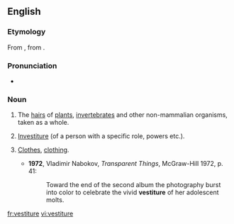 ==English==
===Etymology===
From {{etyl|ML.}} {{term|vestitura}}, from {{etyl|la}} {{term|vestire|lang=la}}.

===Pronunciation===
*{{a|UK}} {{IPA|/ˈvɛstɪstjʊə/|/ˈvɛstitʃə/}}

===Noun===
{{en-noun|-}}

# {{biology}} The [[hair]]s of [[plant]]s, [[invertebrate]]s and other non-mammalian organisms, taken as a whole.
# {{rare}} [[investiture|Investiture]] (of a person with a specific role, powers etc.).
# {{context|literary|_|or|_|archaic}} [[clothes|Clothes]], [[clothing]].
#*'''1972''', Vladimir Nabokov, ''Transparent Things'', McGraw-Hill 1972, p. 41:
#*:Toward the end of the second album the photography burst into color to celebrate the vivid '''vestiture''' of her adolescent molts.

[[fr:vestiture]]
[[vi:vestiture]]